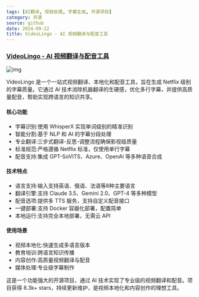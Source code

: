 ```yaml
---
tags: [AI翻译, 视频处理, 字幕生成, 开源项目]
category: 开源
source: github
date: 2024-09-22
title: VideoLingo - AI 视频翻译与配音工具
---
```


### [VideoLingo - AI 视频翻译与配音工具](https://github.com/Huanshere/VideoLingo)

![img](https://img.mengpeng.tech/i/2024/12/13/675bcc853b2ed.webp)

VideoLingo 是一个一站式视频翻译、本地化和配音工具，旨在生成 Netflix 级别的字幕质量。它通过 AI 技术消除机器翻译的生硬感，优化多行字幕，并提供高质量配音，帮助实现跨语言的知识共享。

#### 核心功能
- 字幕识别:使用 WhisperX 实现单词级别的精准识别
- 智能分割:基于 NLP 和 AI 的字幕分段处理
- 专业翻译:三步式翻译-反思-调整流程确保影视级质量
- 标准规范:严格遵循 Netflix 标准，仅使用单行字幕
- 配音支持:集成 GPT-SoVITS、Azure、OpenAI 等多种语音合成

#### 技术特点
- 语言支持:输入支持英语、俄语、法语等8种主要语言
- 翻译引擎:支持 Claude 3.5、Gemini 2.0、GPT-4 等多种模型
- 配音选项:提供多 TTS 服务，支持自定义配音接口
- 一键部署:支持 Docker 容器化部署，配置简单
- 本地运行:支持完全本地部署，无需云 API

#### 使用场景
- 视频本地化:快速生成多语言版本
- 教育培训:跨语言知识传播
- 内容创作:高质量视频翻译与配音
- 媒体处理:专业级字幕制作

这是一个功能强大的开源项目，通过 AI 技术实现了专业级的视频翻译和配音。项目获得 8.3k+ stars，持续更新维护，是视频本地化和内容创作的理想工具。 